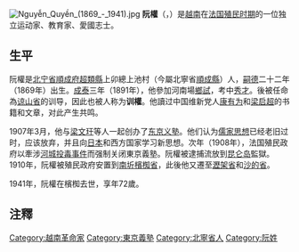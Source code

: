 [[File:Nguyễn_Quyền_(1869_-_1941).jpg|thumb]]
'''阮權'''（{{lang-vi|'''Nguyễn Quyền'''}}，{{bd|1869年||1941年||}}）是[[越南|越南]]在[[法属印度支那|法国殖民时期]]的一位独立运动家、教育家、愛國志士。

==生平==
阮權是[[北宁省|北宁省]][[順成府|順成府]][[超類縣|超類縣]]上卯總上池村（今屬北寧省[[順成縣|順成縣]]）人，[[嗣德|嗣德]]二十二年（1869年）出生。[[成泰|成泰]]三年（1891年），他參加河南場[[鄉試|鄉試]]，考中[[秀才|秀才]]。後被任命為[[谅山省|谅山省]]的训导，因此也被人称为'''训權'''。他讀过中国维新党人[[康有为|康有为]]和[[梁启超|梁启超]]的书籍和文章，对此产生共鸣。

1907年3月，他与[[梁文玕|梁文玕]]等人一起创办了[[东京义塾|东京义塾]]。他们认为[[儒家思想|儒家思想]]已经老旧过时，应该放弃，并且向[[日本|日本]]和西方国家学习新思想。次年（1908年），法国殖民政府以牽涉[[河城投毒事件|河城投毒事件]]而强制关闭東京義塾。阮權被逮捕流放到[[昆仑岛|昆仑岛]]監獄。1910年，阮權被殖民政府安置到[[南圻|南圻]][[檳椥省|檳椥省]]，此後他又遷至[[瀝架省|瀝架省]]和[[沙的省|沙的省]]。

1941年，阮權在檳椥去世，享年72歲。

==注釋==
{{reflist}}

{{越南獨立運動}}

{{DEFAULTSORT:Nguyễn Quyền}}
[[Category:越南革命家|Category:越南革命家]]
[[Category:東京義塾|Category:東京義塾]]
[[Category:北寧省人|Category:北寧省人]]
[[Category:阮姓|Category:阮姓]]